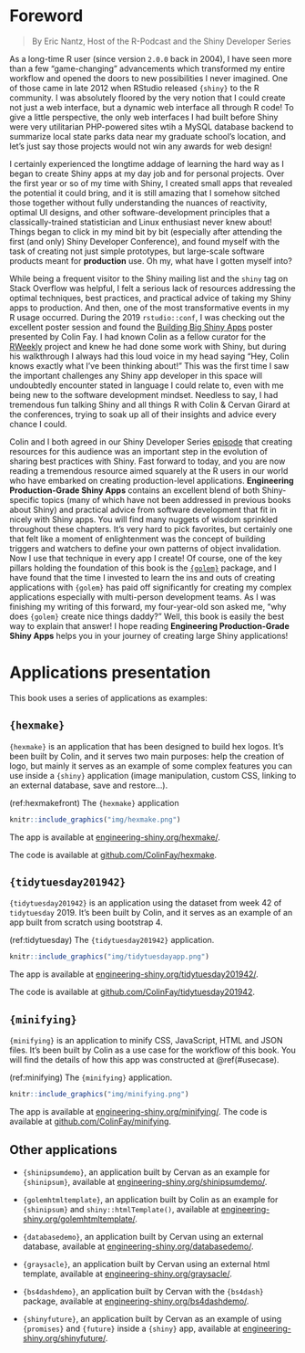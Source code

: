 # Foreword {-}

> By Eric Nantz, Host of the R-Podcast and the Shiny Developer Series

As a long-time R user (since version `2.0.0` back in 2004), I have seen more than a few "game-changing" advancements which transformed my entire workflow and opened the doors to new possibilities I never imagined.  One of those came in late 2012 when RStudio released `{shiny}` to the R community.  I was absolutely floored by the very notion that I could create not just a web interface, but a dynamic web interface all through R code!  To give a little perspective, the only web interfaces I had built before Shiny were very utilitarian PHP-powered sites wtih a MySQL database backend to summarize local state parks data near my graduate school's location, and let's just say those projects would not win any awards for web design!  

I certainly experienced the longtime addage of learning the hard way as I began to create Shiny apps at my day job and for personal projects.  Over the first year or so of my time with Shiny, I created small apps that revealed the potential it could bring, and it is still amazing that I somehow sitched those together without fully understanding the nuances of reactivity, optimal UI designs, and other software-development principles that a classically-trained statistician and Linux enthusiast never knew about!  Things began to click in my mind bit by bit (especially after attending the first (and only) Shiny Developer Conference), and found myself with the task of creating not just simple prototypes, but large-scale software products meant for __production__ use.  Oh my, what have I gotten myself into?

While being a frequent visitor to the Shiny mailing list and the `shiny` tag on Stack Overflow was helpful, I felt a serious lack of resources addressing the optimal techniques, best practices, and practical advice of taking my Shiny apps to production.  And then, one of the most transformative events in my R usage occurred.  During the 2019 `rstudio::conf`, I was checking out the excellent poster session and found the [Building Big Shiny Apps](https://thinkr-open.github.io/rstudioconf2019) poster presented by Colin Fay.  I had known Colin as a fellow curator for the [RWeekly](https://rweekly.org/) project and knew he had done some work with Shiny, but during his walkthrough I always had this loud voice in my head saying "Hey, Colin knows exactly what I've been thinking about!"  This was the first time I saw the important challenges any Shiny app developer in this space will undoubtedly encounter stated in language I could relate to, even with me being new to the software development mindset. Needless to say, I had tremendous fun talking Shiny and all things R with Colin & Cervan Girard at the conferences, trying to soak up all of their insights and advice every chance I could.  

Colin and I both agreed in our Shiny Developer Series [episode](https://shinydevseries.com/post/episode-2-golem) that creating resources for this audience was an important step in the evolution of sharing best practices with Shiny. Fast forward to today, and you are now reading a tremendous resource aimed squarely at the R users in our world who have embarked on creating production-level applications.  __Engineering Production-Grade Shiny Apps__ contains an excellent blend of both Shiny-specific topics (many of which have not been addressed in previous books about Shiny) and practical advice from software development that fit in nicely with Shiny apps.  You will find many nuggets of wisdom sprinkled throughout these chapters.  It's very hard to pick favorites, but certainly one that felt like a moment of enlightenment was the concept of building triggers and watchers to define your own patterns of object invalidation.  Now I use that technique in every app I create!  Of course, one of the key pillars holding the foundation of this book is the [`{golem}`](https://thinkr-open.github.io/golem) package, and I have found that the time I invested to learn the ins and outs of creating applications with `{golem}` has paid off significantly for creating my complex applications especially with multi-person development teams.  As I was finishing my writing of this forward, my four-year-old son asked me, "why does `{golem}` create nice things daddy?"  Well, this book is easily the best way to explain that answer!   I hope reading  __Engineering Production-Grade Shiny Apps__ helps you in your journey of creating large Shiny applications!

# Applications presentation {-}

This book uses a series of applications as examples: 

## `{hexmake}` {-}

`{hexmake}` is an application that has been designed to build hex logos. 
It's been built by Colin, and it serves two main purposes: help the creation of logo, but mainly it serves as an example of some complex features you can use inside a `{shiny}` application (image manipulation, custom CSS, linking to an external database, save and restore...). 

(ref:hexmakefront) The `{hexmake}` application

```r
knitr::include_graphics("img/hexmake.png")
```

The app is available at [engineering-shiny.org/hexmake/](https://engineering-shiny.org/hexmake/). 

The code is available at [github.com/ColinFay/hexmake](https://github.com/ColinFay/hexmake).

## `{tidytuesday201942}` {-}

`{tidytuesday201942}` is an application using the dataset from week 42 of `tidytuesday` 2019. 
It's been built by Colin, and it serves as an example of an app built from scratch using bootstrap 4.

(ref:tidytuesday) The `{tidytuesday201942}` application.

```r
knitr::include_graphics("img/tidytuesdayapp.png")
```

The app is available at [engineering-shiny.org/tidytuesday201942/](https://engineering-shiny.org/tidytuesday201942/). 

The code is available at [github.com/ColinFay/tidytuesday201942](https://github.com/ColinFay/tidytuesday201942).

## `{minifying}` {-}

`{minifying}` is an application to minify CSS, JavaScript, HTML and JSON files. 
It's been built by Colin as a use case for the workflow of this book.
You will find the details of how this app was constructed at \@ref(#usecase).

(ref:minifying) The `{minifying}` application.

```r
knitr::include_graphics("img/minifying.png")
```

The app is available at [engineering-shiny.org/minifying/](https://engineering-shiny.org/minifying/). 
The code is available at [github.com/ColinFay/minifying](https://github.com/ColinFay/minifying).

## Other applications {-}

+ `{shinipsumdemo}`, an application built by Cervan as an example for `{shinipsum}`, available at [engineering-shiny.org/shinipsumdemo/](https://engineering-shiny.org/shinipsumdemo/).

+ `{golemhtmltemplate}`, an application built by Colin as an example for `{shinipsum}` and `shiny::htmlTemplate()`, available at [engineering-shiny.org/golemhtmltemplate/](https://engineering-shiny.org/golemhtmltemplate/).

+ `{databasedemo}`, an application built by Cervan  using an external database, available at [engineering-shiny.org/databasedemo/](https://engineering-shiny.org/databasedemo/).

+ `{graysacle}`, an application built by Cervan using an external html template, available at [engineering-shiny.org/graysacle/](https://engineering-shiny.org/graysacle/).

+ `{bs4dashdemo}`, an application built by Cervan with the `{bs4dash}` package, available at [engineering-shiny.org/bs4dashdemo/](https://engineering-shiny.org/bs4dashdemo/).

+ `{shinyfuture}`, an application built by Cervan as an example of using `{promises}` and `{future}` inside a `{shiny}` app, available at [engineering-shiny.org/shinyfuture/](https://engineering-shiny.org/shinyfuture/).

 
